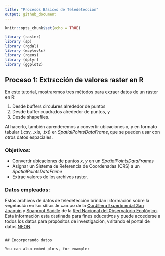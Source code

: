 ```yaml
---
title: "Procesos Básicos de Teledetección"
output: github_document
---
```


```r
knitr::opts_chunk$set(echo = TRUE)

library (raster)
library (sp)
library (rgdal)
library (maptools)
library (rgeos)
library (dplyr)
library (ggplot2)
```

## Proceso 1: Extracción de valores raster en R

En este tutorial, mostraremos tres métodos para extraer datos de un ráster en R:

1. Desde buffers circulares alrededor de puntos
2. Desde buffer cuadrados alrededor de puntos, y
3. Desde shapefiles.

Al hacerlo, también aprenderemos a convertir ubicaciones x, y en formato tabular (.csv, .xls, .txt) en *SpatialPointsDataFrame*, que se pueden usar con otros datos espaciales.

### Objetivos:

- Convertir ubicaciones de puntos *x*, *y* en un *SpatialPointsDataFrames*
- Asignar un Sistema de Referencia de Coordenadas (CRS) a un *SpatialPointsDataFrame*
- Extrae valores de los archivos raster.

### Datos empleados:

Estos archivos de datos de teledetección brindan información sobre la vegetación en los sitios de campo de la [Cordillera Experimental San Joaquin](http://www.neonscience.org/field-sites/field-sites-map/SJER) y [Soaproot Saddle](http://www.neonscience.org/field-sites/field-sites-map/SOAP) de la [Red Nacional del Observatorio Ecológico](http://www.neonscience.org/). Esta información esta destinada para fines educativos y puede accederse a todos los datos para propósitos de investigación, visitando el portal de datos [NEON](http://data.neonscience.org/home).






```

## Incorporando datos

You can also embed plots, for example:

```


